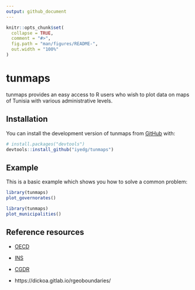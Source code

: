 ```yaml
---
output: github_document
---
```


<!-- README.md is generated from README.Rmd. Please edit that file -->

```r
knitr::opts_chunk$set(
  collapse = TRUE,
  comment = "#>",
  fig.path = "man/figures/README-",
  out.width = "100%"
)
```

# tunmaps

<!-- badges: start -->
<!-- badges: end -->

tunmaps provides an easy access to R users who wish to plot data on maps of Tunisia with various administrative levels.

## Installation

You can install the development version of tunmaps from [GitHub](https://github.com/) with:

``` r
# install.packages("devtools")
devtools::install_github("iyedg/tunmaps")
```

## Example

This is a basic example which shows you how to solve a common problem:

```r
library(tunmaps)
plot_governorates()
```

```r
library(tunmaps)
plot_municipalities()
```

## Reference resources

* [OECD](https://www.oecd-ilibrary.org/sites/8b6103e3-fr/index.html?itemId=/content/component/8b6103e3-fr)
* [INS](http://ins.tn/sites/default/files/publication/pdf/code%20geographique%202012_0.pdf)
* [CGDR](http://cgdr.nat.tn/upload/files/15.pdf)

* https://dickoa.gitlab.io/rgeoboundaries/
